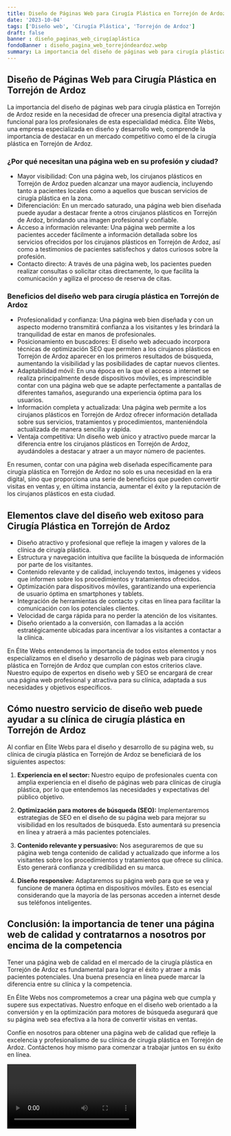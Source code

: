 ```yaml
---
title: Diseño de Páginas Web para Cirugía Plástica en Torrejón de Ardoz
date: '2023-10-04'
tags: ['Diseño web', 'Cirugía Plástica', 'Torrejón de Ardoz']
draft: false
banner : diseño_paginas_web_cirugíaplástica
fondoBanner : diseño_pagina_web_torrejóndeardoz.webp
summary: La importancia del diseño de páginas web para cirugía plástica en Torrejón de Ardoz reside en la necesidad de ofrecer una presencia digital atractiva y funcional para los profesionales de esta especialidad médica. Élite Webs, una empresa especializada en diseño y desarrollo web, comprende la importancia de destacar en un mercado competitivo como el de la cirugía plástica en Torrejón de Ardoz.
---
```


## Diseño de Páginas Web para Cirugía Plástica en Torrejón de Ardoz

La importancia del diseño de páginas web para cirugía plástica en Torrejón de Ardoz reside en la necesidad de ofrecer una presencia digital atractiva y funcional para los profesionales de esta especialidad médica. Élite Webs, una empresa especializada en diseño y desarrollo web, comprende la importancia de destacar en un mercado competitivo como el de la cirugía plástica en Torrejón de Ardoz.

### ¿Por qué necesitan una página web en su profesión y ciudad?

- Mayor visibilidad: Con una página web, los cirujanos plásticos en Torrejón de Ardoz pueden alcanzar una mayor audiencia, incluyendo tanto a pacientes locales como a aquellos que buscan servicios de cirugía plástica en la zona.
- Diferenciación: En un mercado saturado, una página web bien diseñada puede ayudar a destacar frente a otros cirujanos plásticos en Torrejón de Ardoz, brindando una imagen profesional y confiable.
- Acceso a información relevante: Una página web permite a los pacientes acceder fácilmente a información detallada sobre los servicios ofrecidos por los cirujanos plásticos en Torrejón de Ardoz, así como a testimonios de pacientes satisfechos y datos curiosos sobre la profesión.
- Contacto directo: A través de una página web, los pacientes pueden realizar consultas o solicitar citas directamente, lo que facilita la comunicación y agiliza el proceso de reserva de citas.

### Beneficios del diseño web para cirugía plástica en Torrejón de Ardoz

- Profesionalidad y confianza: Una página web bien diseñada y con un aspecto moderno transmitirá confianza a los visitantes y les brindará la tranquilidad de estar en manos de profesionales.
- Posicionamiento en buscadores: El diseño web adecuado incorpora técnicas de optimización SEO que permiten a los cirujanos plásticos en Torrejón de Ardoz aparecer en los primeros resultados de búsqueda, aumentando la visibilidad y las posibilidades de captar nuevos clientes.
- Adaptabilidad móvil: En una época en la que el acceso a internet se realiza principalmente desde dispositivos móviles, es imprescindible contar con una página web que se adapte perfectamente a pantallas de diferentes tamaños, asegurando una experiencia óptima para los usuarios.
- Información completa y actualizada: Una página web permite a los cirujanos plásticos en Torrejón de Ardoz ofrecer información detallada sobre sus servicios, tratamientos y procedimientos, manteniéndola actualizada de manera sencilla y rápida.
- Ventaja competitiva: Un diseño web único y atractivo puede marcar la diferencia entre los cirujanos plásticos en Torrejón de Ardoz, ayudándoles a destacar y atraer a un mayor número de pacientes.

En resumen, contar con una página web diseñada específicamente para cirugía plástica en Torrejón de Ardoz no solo es una necesidad en la era digital, sino que proporciona una serie de beneficios que pueden convertir visitas en ventas y, en última instancia, aumentar el éxito y la reputación de los cirujanos plásticos en esta ciudad.

<GifSeo />

<Cta />

## Elementos clave del diseño web exitoso para Cirugía Plástica en Torrejón de Ardoz

- Diseño atractivo y profesional que refleje la imagen y valores de la clínica de cirugía plástica.
- Estructura y navegación intuitiva que facilite la búsqueda de información por parte de los visitantes.
- Contenido relevante y de calidad, incluyendo textos, imágenes y videos que informen sobre los procedimientos y tratamientos ofrecidos.
- Optimización para dispositivos móviles, garantizando una experiencia de usuario óptima en smartphones y tablets.
- Integración de herramientas de contacto y citas en línea para facilitar la comunicación con los potenciales clientes.
- Velocidad de carga rápida para no perder la atención de los visitantes.
- Diseño orientado a la conversión, con llamadas a la acción estratégicamente ubicadas para incentivar a los visitantes a contactar a la clínica.

En Élite Webs entendemos la importancia de todos estos elementos y nos especializamos en el diseño y desarrollo de páginas web para cirugía plástica en Torrejón de Ardoz que cumplan con estos criterios clave. Nuestro equipo de expertos en diseño web y SEO se encargará de crear una página web profesional y atractiva para su clínica, adaptada a sus necesidades y objetivos específicos.

## Cómo nuestro servicio de diseño web puede ayudar a su clínica de cirugía plástica en Torrejón de Ardoz

Al confiar en Élite Webs para el diseño y desarrollo de su página web, su clínica de cirugía plástica en Torrejón de Ardoz se beneficiará de los siguientes aspectos:

1. **Experiencia en el sector:** Nuestro equipo de profesionales cuenta con amplia experiencia en el diseño de páginas web para clínicas de cirugía plástica, por lo que entendemos las necesidades y expectativas del público objetivo.

2. **Optimización para motores de búsqueda (SEO):** Implementaremos estrategias de SEO en el diseño de su página web para mejorar su visibilidad en los resultados de búsqueda. Esto aumentará su presencia en línea y atraerá a más pacientes potenciales.

3. **Contenido relevante y persuasivo:** Nos aseguraremos de que su página web tenga contenido de calidad y actualizado que informe a los visitantes sobre los procedimientos y tratamientos que ofrece su clínica. Esto generará confianza y credibilidad en su marca.

4. **Diseño responsive:** Adaptaremos su página web para que se vea y funcione de manera óptima en dispositivos móviles. Esto es esencial considerando que la mayoría de las personas acceden a internet desde sus teléfonos inteligentes.

## Conclusión: la importancia de tener una página web de calidad y contratarnos a nosotros por encima de la competencia

Tener una página web de calidad en el mercado de la cirugía plástica en Torrejón de Ardoz es fundamental para lograr el éxito y atraer a más pacientes potenciales. Una buena presencia en línea puede marcar la diferencia entre su clínica y la competencia.

En Élite Webs nos comprometemos a crear una página web que cumpla y supere sus expectativas. Nuestro enfoque en el diseño web orientado a la conversión y en la optimización para motores de búsqueda asegurará que su página web sea efectiva a la hora de convertir visitas en ventas.

Confíe en nosotros para obtener una página web de calidad que refleje la excelencia y profesionalismo de su clínica de cirugía plástica en Torrejón de Ardoz. Contáctenos hoy mismo para comenzar a trabajar juntos en su éxito en línea.

<Video />

<CtaBot job='Cirugía Plástica' city='Torrejón de Ardoz'/>

<Gmaps query='Torrejón de Ardoz+españa+maps' />